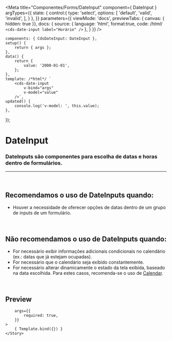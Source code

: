 
<Meta
	title="Componentes/Forms/DateInput"
	component={ DateInput }
	argTypes={{
		state: {
			control:{
				type: 'select',
				options: [
					'default',
					'valid',
					'invalid',
				],
			}
		},
	}}
	parameters={{
		viewMode: 'docs',
		previewTabs: { canvas: { hidden: true }},
		docs: {
			source: {
				language: 'html',
				format:true,
				code: /*html*/ `
<cds-date-input
	label="Horário"
/>`
			},
		}
	}}
/>

	components: { CdsDateInput: DateInput },
	setup() {
		return { args };
	},
	data() {
		return {
			value: '2000-01-01',
		};
	},
	template: /*html*/ `
		<cds-date-input
			v-bind="args"
			v-model="value"
		/>`,
	updated() {
		console.log('v-model: ', this.value);
	},
});

# DateInput

### DateInputs são componentes para escolha de datas e horas dentro de formulários.
---
<br />

## Recomendamos o uso de DateInputs quando:
- Houver a necessidade de oferecer opções de datas dentro de um grupo de inputs de um formulário.

<br />

## Não recomendamos o uso de DateInputs quando:
- For necessário exibir informações adicionais condicionais no calendário (ex.: datas que já estejam ocupadas).
- For necessário que o calendário seja exibido constantemente.
- For necessário alterar dinamicamente o estado da tela exibida, baseado na data escolhida. Para estes casos,
recomenda-se o uso de <a href="https://sysvale.github.io/cuida/?path=/docs/componentes-forms-calendar--calendar">Calendar</a>.

<br />

## Preview

<Canvas>
	<Story
		name="DateInput"
		
		args={{
			required: true,
		}}
	>
		{ Template.bind({}) }
	</Story>
</Canvas>

<ArgsTable story="DateInput" />
